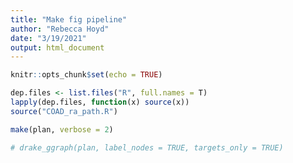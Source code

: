 ```yaml
---
title: "Make fig pipeline"
author: "Rebecca Hoyd"
date: "3/19/2021"
output: html_document
---
```


```r
knitr::opts_chunk$set(echo = TRUE)
```


```r
dep.files <- list.files("R", full.names = T)
lapply(dep.files, function(x) source(x))
source("COAD_ra_path.R")
```

```r
make(plan, verbose = 2)

# drake_ggraph(plan, label_nodes = TRUE, targets_only = TRUE)

```
